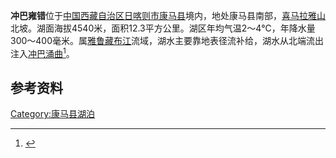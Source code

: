 {{Infobox_lake
 |湖泊名稱 =冲巴雍错
 |湖泊照片 = 
 |湖泊照片標題 = 
 |測深圖 =
 |測深圖標題 =
 |湖泊所在地 = [[中国|中国]][[西藏|西藏]]
 |座標 = {{coord |28|14|N|89|38|E|display=inline,title|scale:500000_type:waterbody_region:CN}}
 |湖泊類別 =
 |流入 =[[龙纠河|龙纠河]]等
 |流出 =[[冲巴涌曲|冲巴涌曲]]
 |集水區面積 =191平方公里
 |集水區國家 =
 |湖泊長度 =6.3公里
 |湖泊闊度 =最大2.5公里<br />平均1.95公里
 |湖泊面積 =12.3平方公里
 |平均深度 = 
 |最深深度 = 
 |水體體積 = 
 |湖水停留時間 =
 |湖岸線長度 =
 |海拔高度 =4540米
 |湖中島嶼 =
 |湖邊城鎮 =
}}
{{Location map
 |China Tibet
 |mark=<!--dot-->Blue pog.svg
 |lat_deg=28|lat_min=14|lat_sec =
 |lon_deg=89|lon_min=38|lon_sec =
 |caption=冲巴雍错在[[西藏|西藏]]的位置。
 |position=right
 |width=350
 |float=right
}}
'''冲巴雍错'''位于[[中国|中国]][[西藏自治区|西藏自治区]][[日喀则市|日喀则市]][[康马县|康马县]]境内，地处康马县南部，[[喜马拉雅山|喜马拉雅山]]北坡。湖面海拔4540米，面积12.3平方公里。湖区年均气温2～4℃，年降水量300～400毫米。属[[雅鲁藏布江|雅鲁藏布江]]流域，湖水主要靠地表径流补给，湖水从北端流出注入[[冲巴涌曲|冲巴涌曲]]<ref>{{cite book zh |author=王苏民 窦鸿身 |title=中国湖泊志 |format=M |edition=1 |location=北京 |publisher=科学出版社 |date=1998|pages=466|id= ISBN 7-03-006706-1}}</ref>。

==参考资料==
{{Reflist}}

[[Category:康马县湖泊|Category:康马县湖泊]]
